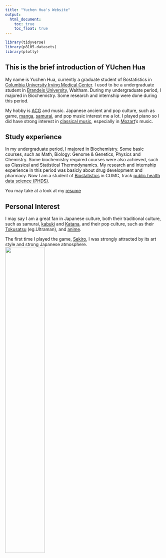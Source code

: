```yaml
---
title: "Yuchen Hua's Website"
output:
  html_document:
    toc: true
    toc_float: true
---
```


```r
library(tidyverse)
library(p8105.datasets)
library(plotly)
```

## This is the brief introduction of YUchen Hua
My name is Yuchen Hua, currently a graduate student of Bostatistics in [Columbia University Irving Medical Center](https://www.cuimc.columbia.edu/). I used to be a undergraduate student in [Brandeis University](https://www.brandeis.edu/), Waltham. During my undergraduate period, I majored in Biochemistry. Some research and internship were done during this period. 

My hobby is [ACG](https://en.wikipedia.org/wiki/ACG_(subculture)) and music. Japanese ancient and pop culture, such as game, [manga](https://en.wikipedia.org/wiki/Manga), [samurai](https://en.wikipedia.org/wiki/Samurai),  and pop music interest me a lot. 
I played piano so I did have strong interest in [classical music](https://en.wikipedia.org/wiki/Classical_music), especially in [Mozart](https://en.wikipedia.org/wiki/Wolfgang_Amadeus_Mozart)'s music.

## Study experience
In my undergraduate period, I majored in Biochemistry. Some basic courses, such as Math, Biology: Genome & Genetics, Physics and Chemistry. Some biochemistry required courses were also achieved, such as Classical and Statistical Thermodynamics. 
My research and internship experience in this period was basicly about drug development and pharmacy. 
Now I am a student of [Biostatistics](https://www.publichealth.columbia.edu/academics/departments/biostatistics) in CUMC, track [public health data science (PHDS)](https://www.publichealth.columbia.edu/academics/degrees/master-science/public-health-data-science). 

You may take at a look at my [resume](resume.html)

## Personal Interest
I may say I am a great fan in Japanese culture, both their traditional culture, such as samurai, [kabuki](https://en.wikipedia.org/wiki/Kabuki) and [Katana](https://en.wikipedia.org/wiki/Katana), and their pop culture, such as their [Tokusatsu](https://en.wikipedia.org/wiki/Tokusatsu) (eg.Ultraman), and [anime](https://en.wikipedia.org/wiki/Anime). 

The first time I played the game, [Sekiro](https://en.wikipedia.org/wiki/Sekiro:_Shadows_Die_Twice), I was strongly attracted by its art style and strong Japanese atmosphere. 
<img src="image/sekiro.jpg" style="width:50%">











